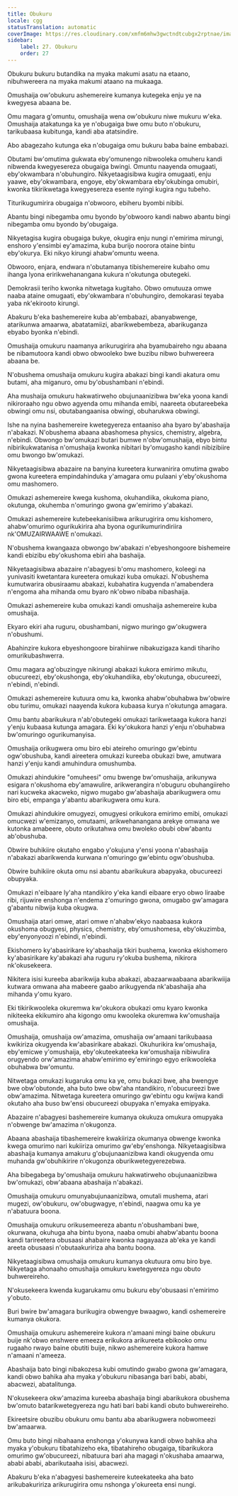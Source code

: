 ```yaml
---
title: Obukuru
locale: cgg
statusTranslation: automatic
coverImage: https://res.cloudinary.com/xmfm6mhw3gwctndtcubgx2rptnae/image/upload/v1740337243/small_cover_educacion_fundamental_a051170f1c.webp
sidebar:
    label: 27. Obukuru
    order: 27
---
```

Obukuru bukuru butandika na myaka makumi asatu na etaano, nibuhwereera na myaka makumi ataano na mukaaga.

Omushaija ow'obukuru ashemereire kumanya kutegeka enju ye na kwegyesa abaana be.

Omu magara g'omuntu, omushaija wena ow'obukuru niwe mukuru w'eka. Omushaija atakatunga ka ye n'obugaiga bwe omu buto n'obukuru, tarikubaasa kubitunga, kandi aba atatsindire.

Abo abagezaho kutunga eka n'obugaiga omu bukuru baba baine embabazi.

Obutami bw'omutima gukwata eby'omunengo nibwooleka omuheru kandi nibwenda kwegyesereza obugaiga bwingi. Omuntu naayenda omugaati, eby'okwambara n'obuhungiro. Nikyetaagisibwa kugira omugaati, enju yaawe, eby'okwambara, engoye, eby'okwambara eby'okubinga omubiri, kwonka tikirikwetaga kwegyesereza esente nyingi kugira ngu tubeho.

Titurikugumirira obugaiga n'obwooro, ebiheru byombi nibibi.

Abantu bingi nibegamba omu byondo by'obwooro kandi nabwo abantu bingi nibegamba omu byondo by'obugaiga.

Nikyetagisa kugira obugaiga bukye, okugira enju nungi n'emirima mirungi, enshoro y'ensimbi ey'amazima, kuba burijo noorora otaine bintu eby'okurya. Eki nikyo kirungi ahabw'omuntu weena.

Obwooro, enjara, endwara n'obutamanya tibishemereire kubaho omu ihanga lyona eririkwehanangana kukura n'okutunga obutegeki.

Demokrasii teriho kwonka nitwetaga kugitaho. Obwo omutuuza omwe naaba ataine omugaati, eby'okwambara n'obuhungiro, demokarasi teyaba yaba nk'ekirooto kirungi.

Abakuru b'eka bashemereire kuba ab'embabazi, abanyabwenge, atarikunwa amaarwa, abatatamiizi, abarikwebembeza, abarikuganza ebyabo byonka n'ebindi.

Omushaija omukuru naamanya arikurugirira aha byamubaireho ngu abaana be nibamutoora kandi obwo obwooleko bwe buzibu nibwo buhwereera abaana be.

N'obushema omushaija omukuru kugira abakazi bingi kandi akatura omu butami, aha miganuro, omu by'obushambani n'ebindi.

Aha mushaija omukuru hakwatirweho obujunaanizibwa bw'eka yoona kandi nikiroraaho ngu obwo agyenda omu mihanda emibi, naareeta obutareebeka obwingi omu nsi, obutabangaanisa obwingi, obuharukwa obwingi.

Ishe na nyina bashemereire kwetegyereza entaaniso aha byaro by'abashaija n'abakazi. N'obushema abaana abashomesa physics, chemistry, algebra, n'ebindi. Obwongo bw'omukazi butari bumwe n'obw'omushaija, ebyo bintu nibirikukwatanisa n'omushaija kwonka nibitari by'omugasho kandi nibizibiire omu bwongo bw'omukazi.

Nikyetaagisibwa abazaire na banyina kureetera kurwanirira omutima gwabo gwona kureetera empindahinduka y'amagara omu pulaani y'eby'okushoma omu mashomero.

Omukazi ashemereire kwega kushoma, okuhandiika, okukoma piano, okutunga, okuhemba n'omuringo gwona gw'emirimo y'abakazi.

Omukazi ashemereire kutebeekanisiibwa arikurugirira omu kishomero, ahabw'omurimo ogurikukirira aha byona ogurikumurindiriira nk'OMUZAIRWAAWE n'omukazi.

N'obushema kwangaaza obwongo bw'abakazi n'ebyeshongoore bishemeire kandi ebizibu eby'okushoma ebiri aha bashaija.

Nikyetaagisibwa abazaire n'abagyesi b'omu mashomero, koleegi na yunivasiti kwetantara kureetera omukazi kuba omukazi. N'obushema kumutwarira obusiraamu abakazi, kubahatira kugyenda n'amabendera n'engoma aha mihanda omu byaro nk'obwo nibaba nibashaija.

Omukazi ashemereire kuba omukazi kandi omushaija ashemereire kuba omushaija.

Ekyaro ekiri aha ruguru, obushambani, nigwo muringo gw'okugwera n'obushumi.

Abahinzire kukora ebyeshongoore birahiirwe nibakuzigaza kandi tihariho omurikubashwerra.

Omu magara ag'obuzingye nikirungi abakazi kukora emirimo mikutu, obucureezi, eby'okushonga, eby'okuhandiika, eby'okutunga, obucureezi, n'ebindi, n'ebindi.

Omukazi ashemereire kutuura omu ka, kwonka ahabw'obuhabwa bw'obwire obu turimu, omukazi naayenda kukora kubaasa kurya n'okutunga amagara.

Omu bantu abarikukura n'ab'obutegeki omukazi tarikwetaaga kukora hanzi y'enju kubaasa kutunga amagara. Eki ky'okukora hanzi y'enju n'obuhabwa bw'omuringo ogurikumanyisa.

Omushaija orikugwera omu biro ebi ateireho omuringo gw'ebintu ogw'obushuba, kandi aireetera omukazi kureeba obukazi bwe, amutwara hanzi y'enju kandi amuhindura omushumba.

Omukazi ahindukire "omuheesi" omu bwenge bw'omushaija, arikunywa esigara n'okushoma eby'amawulire, arikwerangira n'obuguru obuhangiireho nari kucweka akacweko, nigwo mugabo gw'abashaija abarikugwera omu biro ebi, empanga y'abantu abarikugwera omu kura.

Omukazi ahindukire omugyezi, omugyesi orikukora emirimo emibi, omukazi omucwezi w'emizanyo, omutaami, arikwehanangana arekye omwana we kutonka amabeere, obuto orikutahwa omu bwoleko obubi obw'abantu ab'obushuba.

Obwire buhikiire okutaho engabo y'okujuna y'ensi yoona n'abashaija n'abakazi abarikwenda kurwana n'omuringo gw'ebintu ogw'obushuba.

Obwire buhikiire okuta omu nsi abantu abarikukura abapyaka, obucureezi obupyaka.

Omukazi n'eibaare ly'aha ntandikiro y'eka kandi eibaare eryo obwo liraabe ribi, rijuwire enshonga n'endema z'omuringo gwona, omugabo gw'amagara g'abantu nibwija kuba okugwa.

Omushaija atari omwe, atari omwe n'ahabw'ekyo naabaasa kukora okushoma obugyesi, physics, chemistry, eby'omushomesa, eby'okuzimba, eby'enyonyoozi n'ebindi, n'ebindi.

Ekishomero ky'abasirikare ky'abashaija tikiri bushema, kwonka ekishomero ky'abasirikare ky'abakazi aha ruguru ry'okuba bushema, nikirora nk'okusekeera.

Nikitera isisi kureeba abarikwija kuba abakazi, abazaarwaabaana abarikwiija kutwara omwana aha mabeere gaabo arikugyenda nk'abashaija aha mihanda y'omu kyaro.

Eki tikirikwooleka okuremwa kw'okukora obukazi omu kyaro kwonka nikiteeka ekikumiro aha kigongo omu kwooleka okuremwa kw'omushaija omushaija.

Omushaija, omushaija ow'amazima, omushaija ow'amaani tarikubaasa kwikiriza okugyenda kw'abasirikare abakazi. Okuhurikira kw'omushaija, eby'emicwe y'omushaija, eby'okuteekateeka kw'omushaija nibiwulira orugyendo orw'amazima ahabw'emirimo ey'emiringo egyo erikwooleka obuhabwa bw'omuntu.

Nitwetaga omukazi kugaruka omu ka ye, omu bukazi bwe, aha bwengye bwe obw'obutonde, aha buto bwe obw'aha ntandikiro, n'obucureezi bwe obw'amazima. Nitwetaga kureetera omuringo gw'ebintu ogu kwijwa kandi okutaho aha buso bw'ensi obucureezi obupyaka n'emyaka emipyaka.

Abazaire n'abagyesi bashemereire kumanya okukuza omukura omupyaka n'obwenge bw'amazima n'okugonza.

Abaana abashaija tibashemereire kwakiiriza okumanya obwenge kwonka kwega omurimo nari kukiiriza omurimo gw'eby'enshonga. Nikyetaagisibwa abashaija kumanya amakuru g'obujunaanizibwa kandi okugyenda omu muhanda gw'obuhikirire n'okugonza oburikwetegyerezebwa.

Aha bibegabega by'omushaija omukuru hakwatirweho obujunaanizibwa bw'omukazi, obw'abaana abashaija n'abakazi.

Omushaija omukuru omunyabujunaanizibwa, omutali mushema, atari mugezi, ow'obukuru, ow'obugwagye, n'ebindi, naagwa omu ka ye n'abatuura boona.

Omushaija omukuru orikusemeereza abantu n'obushambani bwe, okurwana, okuhuga aha bintu byona, naaba omubi ahabw'abantu boona kandi tarireetera obusaasi ahabaire kwonka nagayaaza ab'eka ye kandi areeta obusaasi n'obutaakuririza aha bantu boona.

Nikyetaagisibwa omushaija omukuru kumanya okutuura omu biro bye. Nikyetaga ahonaaho omushaija omukuru kwetegyereza ngu obuto buhwereireho.

N'okusekeera kwenda kugarukamu omu bukuru eby'obusaasi n'emirimo y'obuto.

Buri bwire bw'amagara burikugira obwengye bwaagwo, kandi oshemereire kumanya okukora.

Omushaija omukuru ashemereire kukora n'amaani mingi baine obukuru buije nk'obwo enshwere emeeza erikukora arikureeta ebikooko omu rugaaho rwayo baine obutiti buije, nikwo ashemereire kukora hamwe n'amaani n'ameeza.

Abashaija bato bingi nibakozesa kubi omutindo gwabo gwona gw'amagara, kandi obwo bahika aha myaka y'obukuru nibasanga bari babi, ababi, abacwezi, abatalitunga.

N'okusekeera okw'amazima kureeba abashaija bingi abarikukora obushema bw'omuto batarikwetegyereza ngu hati bari babi kandi obuto buhwereireho.

Ekireetsire obuzibu obukuru omu bantu aba abarikugwera nobwomeezi bw'amaarwa.

Omu buto bingi nibahaana enshonga y'okunywa kandi obwo bahika aha myaka y'obukuru tibatahizeho eka, tibatahireho obugaiga, tibarikukora omurimo gw'obucureezi, nibatuura bari aha magagi n'okushaba amaarwa, ababi ababi, abarikutaaha isisi, abacwezi.

Abakuru b'eka n'abagyesi bashemereire kuteekateeka aha bato arikubakuririza arikurugirira omu nshonga y'okureeta ensi nungi.

